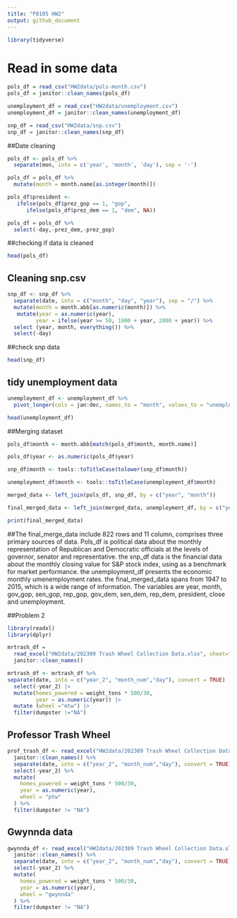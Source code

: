 ```yaml
---
title: "P8105 HW2"
output: github_document
---
```


```r
library(tidyverse)
```

# Read in some data

```r
pols_df = read_csv("HW2data/pols-month.csv")
pols_df = janitor::clean_names(pols_df)
```
```r
unemployment_df = read_csv("HW2data/unemployment.csv")
unemployment_df = janitor::clean_names(unemployment_df)
```
```r
snp_df = read_csv("HW2data/snp.csv")
snp_df = janitor::clean_names(snp_df)
```

##Date cleaning
```r
pols_df <- pols_df %>%
  separate(mon, into = c('year', 'month', 'day'), sep = '-')
```
```r
pols_df = pols_df %>%
  mutate(month = month.name[as.integer(month)])
```

```r
pols_df$president <-   
   ifelse(pols_df$prez_gop == 1, "gop",
      ifelse(pols_df$prez_dem == 1, "dem", NA))
```

```r
pols_df = pols_df %>%
  select(-day,-prez_dem,-prez_gop)
```

##checking if data is cleaned
```r
head(pols_df)
```

## Cleaning snp.csv
```r
snp_df <- snp_df %>%
  separate(date, into = c("month", "day", "year"), sep = "/") %>%
  mutate(month = month.abb[as.numeric(month)]) %>%
   mutate(year = as.numeric(year),
         year = ifelse(year >= 50, 1900 + year, 2000 + year)) %>%
  select (year, month, everything()) %>%
  select(-day)
```
##check snp data
```r
head(snp_df)
```

## tidy unemployment data
```r
unemployment_df <- unemployment_df %>%
  pivot_longer(cols = jan:dec, names_to = "month", values_to = "unemployment_rate")
```


```r
head(unemployment_df)
```

##Merging dataset
```r
pols_df$month <- month.abb[match(pols_df$month, month.name)]

pols_df$year <- as.numeric(pols_df$year)
```
```r
snp_df$month <- tools::toTitleCase(tolower(snp_df$month))
```
```r
unemployment_df$month <- tools::toTitleCase(unemployment_df$month)
```

```r
merged_data <- left_join(pols_df, snp_df, by = c("year", "month"))
```

```r
final_merged_data <- left_join(merged_data, unemployment_df, by = c("year", "month"))
```

```r
print(final_merged_data)
```
##The final_merge_data include 822 rows and 11 column, comprises three primary sources of data. Pols_df is political data about the monthly representation of Republican and Democratic officials at the levels of governor, senator and representative. the snp_df data is the financial data about the monthly closing value for S&P stock index, using as a benchmark for market performance. the unemployment_df presents the economic monthly umenemployment rates. the final_merged_data spans from 1947 to 2015, which is a wide range of information. The variables are year, month, gov_gop, sen_gop, rep_gop, gov_dem, sen_dem, rep_dem, president, close and unemployment.

##Problem 2

```r
library(readxl)
library(dplyr)
```

```r
mrtrash_df = 
  read_excel("HW2data/202309 Trash Wheel Collection Data.xlsx", sheet="Mr. Trash Wheel", range =cell_cols("A:N")) |> 
  janitor::clean_names() 
```

```r
mrtrash_df <- mrtrash_df %>%
separate(date, into = c("year_2", "month_num","day"), convert = TRUE) |>
  select(-year_2) |>
  mutate(homes_powered = weight_tons * 500/30,
         year = as.numeric(year)) |>
  mutate (wheel ="mtw") |>
  filter(dumpster !="NA")
```

## Professor Trash Wheel

```r
prof_trash_df <- read_excel("HW2data/202309 Trash Wheel Collection Data.xlsx", sheet="Professor Trash Wheel", range = cell_cols("A:M")) %>% 
  janitor::clean_names() %>%
  separate(date, into = c("year_2", "month_num","day"), convert = TRUE) %>% 
  select(-year_2) %>% 
  mutate(
    homes_powered = weight_tons * 500/30,
    year = as.numeric(year),
    wheel = "ptw"
  ) %>%
  filter(dumpster != "NA")
```

## Gwynnda data
```r
gwynnda_df <- read_excel("HW2data/202309 Trash Wheel Collection Data.xlsx", sheet="Gwynnda Trash Wheel", range = cell_cols("A:L")) %>% 
  janitor::clean_names() %>%
  separate(date, into = c("year_2", "month_num","day"), convert = TRUE) %>% 
  select(-year_2) %>% 
  mutate(
    homes_powered = weight_tons * 500/30,
    year = as.numeric(year),
    wheel = "gwynnda"
  ) %>%
  filter(dumpster != "NA")
```


 



